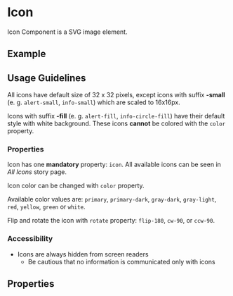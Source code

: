 
<Meta title="Components/Icon" />

# Icon

Icon Component is a SVG image element.

## Example

<Canvas of={IconStories.Example} />

## Usage Guidelines

All icons have default size of 32 x 32 pixels, except icons with suffix **-small** (e. g. `alert-small`, `info-small`) which are scaled to 16x16px.

Icons with suffix **-fill** (e. g. `alert-fill`, `info-circle-fill`) have their default style with white background. These icons **cannot** be colored with the `color` property.

### Properties

Icon has one **mandatory** property: `icon`. All available icons can be seen in *All Icons* story page.

Icon color can be changed with `color` property.

Available color values are: `primary`, `primary-dark`, `gray-dark`, `gray-light`, `red`, `yellow`, `green` or `white`.

Flip and rotate the icon with `rotate` property: `flip-180`, `cw-90`, or `ccw-90`.

### Accessibility

* Icons are always hidden from screen readers
  * Be cautious that no information is communicated only with icons

## Properties

<ArgTypes of={IconComponent} />
